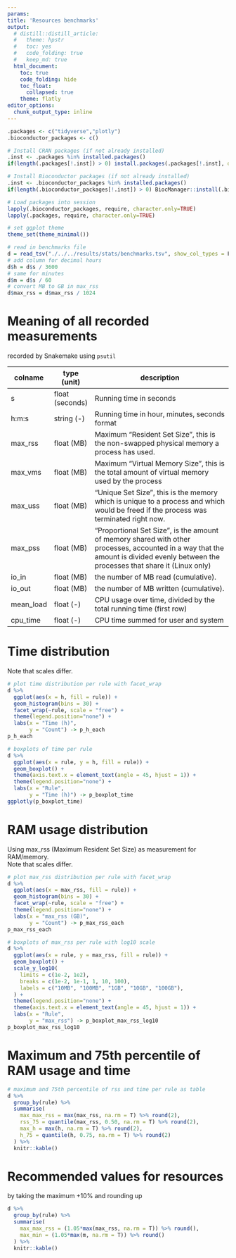 ```yaml
---
params:
title: 'Resources benchmarks'
output:
  # distill::distill_article:
  #   theme: hpstr
  #   toc: yes
  #   code_folding: true
  #   keep_md: true
  html_document:
    toc: true
    code_folding: hide
    toc_float:
      collapsed: true
    theme: flatly
editor_options: 
  chunk_output_type: inline
---
```


```r
.packages <- c("tidyverse","plotly")
.bioconductor_packages <- c()

# Install CRAN packages (if not already installed)
.inst <- .packages %in% installed.packages()
if(length(.packages[!.inst]) > 0) install.packages(.packages[!.inst], dependencies = TRUE, quiet = TRUE)

# Install Bioconductor packages (if not already installed)
.inst <- .bioconductor_packages %in% installed.packages()
if(length(.bioconductor_packages[!.inst]) > 0) BiocManager::install(.bioconductor_packages[!.inst], dependencies = TRUE, ask = FALSE)

# Load packages into session 
lapply(.bioconductor_packages, require, character.only=TRUE)
lapply(.packages, require, character.only=TRUE)

# set ggplot theme
theme_set(theme_minimal())
```

```r
# read in benchmarks file
d = read_tsv("./../../results/stats/benchmarks.tsv", show_col_types = F)
# add column for decimal hours
d$h = d$s / 3600
# same for minutes
d$m = d$s / 60
# convert MB to GB in max_rss
d$max_rss = d$max_rss / 1024
```

# Meaning of all recorded measurements

recorded by Snakemake using ``psutil``

| colname | type (unit) | description |
|-----------|-------------|-----------------------------------------------------------|
| s | float (seconds) | Running time in seconds |
| h:m:s | string (-) | Running time in hour, minutes, seconds format |
| max_rss | float (MB) | Maximum "Resident Set Size”, this is the non-swapped physical memory a process has used. |
| max_vms | float (MB) | Maximum “Virtual Memory Size”, this is the total amount of virtual memory used by the process |
| max_uss | float (MB) | “Unique Set Size”, this is the memory which is unique to a process and which would be freed if the process was terminated right now. |
| max_pss | float (MB) | “Proportional Set Size”, is the amount of memory shared with other processes, accounted in a way that the amount is divided evenly between the processes that share it (Linux only) |
| io_in | float (MB) | the number of MB read (cumulative). |
| io_out | float (MB) | the number of MB written (cumulative). |
| mean_load | float (-) | CPU usage over time, divided by the total running time (first row) |
| cpu_time | float (-) | CPU time summed for user and system |

# Time distribution

Note that scales differ.

```r
# plot time distribution per rule with facet_wrap
d %>% 
  ggplot(aes(x = h, fill = rule)) +
  geom_histogram(bins = 30) +
  facet_wrap(~rule, scale = "free") +
  theme(legend.position="none") +
  labs(x = "Time (h)",
       y = "Count") -> p_h_each
p_h_each
```

```r
# boxplots of time per rule
d %>% 
  ggplot(aes(x = rule, y = h, fill = rule)) +
  geom_boxplot() +
  theme(axis.text.x = element_text(angle = 45, hjust = 1)) +
  theme(legend.position="none") +
  labs(x = "Rule",
       y = "Time (h)") -> p_boxplot_time
ggplotly(p_boxplot_time)
```

# RAM usage distribution

Using max_rss (Maximum Resident Set Size) as measurement for RAM/memory.  
Note that scales differ.

```r
# plot max_rss distribution per rule with facet_wrap
d %>% 
  ggplot(aes(x = max_rss, fill = rule)) +
  geom_histogram(bins = 30) +
  facet_wrap(~rule, scale = "free") +
  theme(legend.position="none") +
  labs(x = "max_rss (GB)",
       y = "Count") -> p_max_rss_each
p_max_rss_each
```


```r
# boxplots of max_rss per rule with log10 scale
d %>% 
  ggplot(aes(x = rule, y = max_rss, fill = rule)) +
  geom_boxplot() +
  scale_y_log10(
    limits = c(1e-2, 1e2),
    breaks = c(1e-2, 1e-1, 1, 10, 100),
    labels = c("10MB", "100MB", "1GB", "10GB", "100GB"),
  ) +
  theme(legend.position="none") +
  theme(axis.text.x = element_text(angle = 45, hjust = 1)) +
  labs(x = "Rule",
       y = "max_rss") -> p_boxplot_max_rss_log10
p_boxplot_max_rss_log10
```

# Maximum and 75th percentile of RAM usage and time

```r
# maximum and 75th percentile of rss and time per rule as table
d %>%
  group_by(rule) %>%
  summarise(
    max_max_rss = max(max_rss, na.rm = T) %>% round(2),
    rss_75 = quantile(max_rss, 0.50, na.rm = T) %>% round(2),
    max_h = max(h, na.rm = T) %>% round(2),
    h_75 = quantile(h, 0.75, na.rm = T) %>% round(2)
  ) %>%
  knitr::kable()
```

# Recommended values for resources

by taking the maximum +10% and rounding up

```r
d %>%
  group_by(rule) %>%
  summarise(
    max_max_rss = (1.05*max(max_rss, na.rm = T)) %>% round(),
    max_min = (1.05*max(m, na.rm = T)) %>% round()
  ) %>%
  knitr::kable()
```
